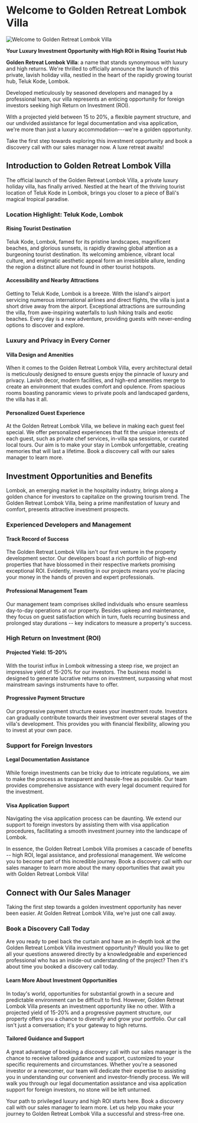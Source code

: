 
# Welcome to **Golden Retreat Lombok Villa**

<Image
  src="https://utfs.io/f/dJLJpH9Hrkw3F8fdEjY3NDtBULj4yZxze2nb6wR7gl1iPYX0"
  width={1000}
  height={1000}
  alt="Welcome to Golden Retreat Lombok Villa"
  className="rounded-lg my-10 shadow-md"
/>

**Your Luxury Investment Opportunity with High ROI in Rising Tourist Hub**

**Golden Retreat Lombok Villa**: a name that stands synonymous with luxury and high returns. We're thrilled to officially announce the launch of this private, lavish holiday villa, nestled in the heart of the rapidly growing tourist hub, Teluk Kode, Lombok.

Developed meticulously by seasoned developers and managed by a professional team, our villa represents an enticing opportunity for foreign investors seeking high Return on Investment (ROI).

With a projected yield between 15 to 20%, a flexible payment structure, and our undivided assistance for legal documentation and visa application, we're more than just a luxury accommodation---we're a golden opportunity.

Take the first step towards exploring this investment opportunity and book a discovery call with our sales manager now. A luxe retreat awaits!

## Introduction to Golden Retreat Lombok Villa

The official launch of the Golden Retreat Lombok Villa, a private luxury holiday villa, has finally arrived. Nestled at the heart of the thriving tourist location of Teluk Kode in Lombok, brings you closer to a piece of Bali's magical tropical paradise.

### Location Highlight: Teluk Kode, Lombok

#### Rising Tourist Destination

Teluk Kode, Lombok, famed for its pristine landscapes, magnificent beaches, and glorious sunsets, is rapidly drawing global attention as a burgeoning tourist destination. Its welcoming ambience, vibrant local culture, and enigmatic aesthetic appeal form an irresistible allure, lending the region a distinct allure not found in other tourist hotspots.

#### Accessibility and Nearby Attractions

Getting to Teluk Kode, Lombok is a breeze. With the island's airport servicing numerous international airlines and direct flights, the villa is just a short drive away from the airport. Exceptional attractions are surrounding the villa, from awe-inspiring waterfalls to lush hiking trails and exotic beaches. Every day is a new adventure, providing guests with never-ending options to discover and explore.

### Luxury and Privacy in Every Corner

#### Villa Design and Amenities

When it comes to the Golden Retreat Lombok Villa, every architectural detail is meticulously designed to ensure guests enjoy the pinnacle of luxury and privacy. Lavish decor, modern facilities, and high-end amenities merge to create an environment that exudes comfort and opulence. From spacious rooms boasting panoramic views to private pools and landscaped gardens, the villa has it all.

#### Personalized Guest Experience

At the Golden Retreat Lombok Villa, we believe in making each guest feel special. We offer personalized experiences that fit the unique interests of each guest, such as private chef services, in-villa spa sessions, or curated local tours. Our aim is to make your stay in Lombok unforgettable, creating memories that will last a lifetime. Book a discovery call with our sales manager to learn more.

## Investment Opportunities and Benefits

Lombok, an emerging market in the hospitality industry, brings along a golden chance for investors to capitalize on the growing tourism trend. The Golden Retreat Lombok Villa, being a prime manifestation of luxury and comfort, presents attractive investment prospects.

### Experienced Developers and Management

#### Track Record of Success

The Golden Retreat Lombok Villa isn't our first venture in the property development sector. Our developers boast a rich portfolio of high-end properties that have blossomed in their respective markets promising exceptional ROI. Evidently, investing in our projects means you're placing your money in the hands of proven and expert professionals.

#### Professional Management Team

Our management team comprises skilled individuals who ensure seamless day-to-day operations at our property. Besides upkeep and maintenance, they focus on guest satisfaction which in turn, fuels recurring business and prolonged stay durations -- key indicators to measure a property's success.

### High Return on Investment (ROI)

#### Projected Yield: 15-20%

With the tourist influx in Lombok witnessing a steep rise, we project an impressive yield of 15-20% for our investors. The business model is designed to generate lucrative returns on investment, surpassing what most mainstream savings instruments have to offer.

#### Progressive Payment Structure

Our progressive payment structure eases your investment route. Investors can gradually contribute towards their investment over several stages of the villa's development. This provides you with financial flexibility, allowing you to invest at your own pace.

### Support for Foreign Investors

#### Legal Documentation Assistance

While foreign investments can be tricky due to intricate regulations, we aim to make the process as transparent and hassle-free as possible. Our team provides comprehensive assistance with every legal document required for the investment.

#### Visa Application Support

Navigating the visa application process can be daunting. We extend our support to foreign investors by assisting them with visa application procedures, facilitating a smooth investment journey into the landscape of Lombok.

In essence, the Golden Retreat Lombok Villa promises a cascade of benefits -- high ROI, legal assistance, and professional management. We welcome you to become part of this incredible journey. Book a discovery call with our sales manager to learn more about the many opportunities that await you with Golden Retreat Lombok Villa!

## Connect with Our Sales Manager

Taking the first step towards a golden investment opportunity has never been easier. At Golden Retreat Lombok Villa, we're just one call away.

### Book a Discovery Call Today

Are you ready to peel back the curtain and have an in-depth look at the Golden Retreat Lombok Villa investment opportunity? Would you like to get all your questions answered directly by a knowledgeable and experienced professional who has an inside-out understanding of the project? Then it's about time you booked a discovery call today.

#### Learn More About Investment Opportunities

In today's world, opportunities for substantial growth in a secure and predictable environment can be difficult to find. However, Golden Retreat Lombok Villa presents an investment opportunity like no other. With a projected yield of 15-20% and a progressive payment structure, our property offers you a chance to diversify and grow your portfolio. Our call isn't just a conversation; it's your gateway to high returns.

#### Tailored Guidance and Support

A great advantage of booking a discovery call with our sales manager is the chance to receive tailored guidance and support, customized to your specific requirements and circumstances. Whether you're a seasoned investor or a newcomer, our team will dedicate their expertise to assisting you in understanding our convenient and investor-friendly process. We will walk you through our legal documentation assistance and visa application support for foreign investors, no stone will be left unturned.

Your path to privileged luxury and high ROI starts here. Book a discovery call with our sales manager to learn more. Let us help you make your journey to Golden Retreat Lombok Villa a successful and stress-free one.
